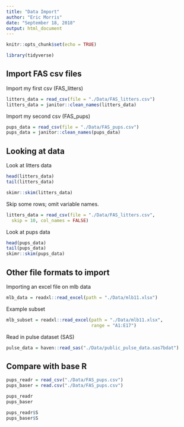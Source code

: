```yaml
---
title: "Data Import"
author: "Eric Morris"
date: "September 18, 2018"
output: html_document
---
```


```r
knitr::opts_chunk$set(echo = TRUE)

library(tidyverse)
```

## Import FAS csv files

Import my first csv (FAS_litters)

```r
litters_data = read_csv(file = "./Data/FAS_litters.csv")
litters_data = janitor::clean_names(litters_data)
```

Import my second csv (FAS_pups)

```r
pups_data = read_csv(file = "./Data/FAS_pups.csv")
pups_data = janitor::clean_names(pups_data)
```

## Looking at data

Look at litters data

```r
head(litters_data)
tail(litters_data)

skimr::skim(litters_data)
```

Skip some rows; omit variable names.

```r
litters_data = read_csv(file = "./Data/FAS_litters.csv",
  skip = 10, col_names = FALSE)
```


Look at pups data

```r
head(pups_data)
tail(pups_data)
skimr::skim(pups_data)
```


## Other file formats to import

Importing an excel file on mlb data

```r
mlb_data = readxl::read_excel(path = "./Data/mlb11.xlsx")
```

Example subset

```r
mlb_subset = readxl::read_excel(path = "./Data/mlb11.xlsx",
                                range = "A1:E17")
```

Read in pulse dataset (SAS)

```r
pulse_data = haven::read_sas("./Data/public_pulse_data.sas7bdat")
```


## Compare with base R

```r
pups_readr = read_csv("./Data/FAS_pups.csv")
pups_baser = read.csv("./Data/FAS_pups.csv")

pups_readr
pups_baser

pups_readr$S
pups_baser$S
```

